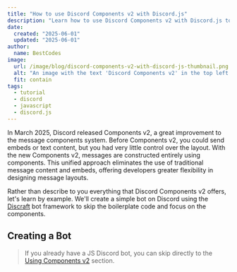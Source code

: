 ```yaml
---
title: "How to use Discord Components v2 with Discord.js"
description: "Learn how to use Discord Components v2 with Discord.js to create interactive and dynamic user interfaces for your Discord bots."
date:
  created: "2025-06-01"
  updated: "2025-06-01"
author:
  name: BestCodes
image:
  url: /image/blog/discord-components-v2-with-discord-js-thumbnail.png
  alt: "An image with the text 'Discord Components v2' in the top left and a blurred background."
  fit: contain
tags:
  - tutorial
  - discord
  - javascript
  - discord.js
---
```


In March 2025, Discord released Components v2, a great improvement to the message components system. Before Components v2, you could send embeds or text content, but you had very little control over the layout. With the new Components v2, messages are constructed entirely using components. This unified approach eliminates the use of traditional message content and embeds, offering developers greater flexibility in designing message layouts.

Rather than describe to you everything that Discord Components v2 offers, let's learn by example. We'll create a simple bot on Discord using the [Discraft](https://github.com/The-Best-Codes/discraft) bot framework to skip the boilerplate code and focus on the components.

## Creating a Bot

> If you already have a JS Discord bot, you can skip directly to the [Using Components v2](#using-components-v2) section.
